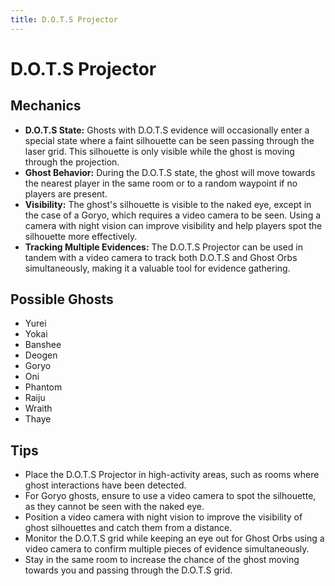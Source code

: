```yaml
---
title: D.O.T.S Projector
---
```


# D.O.T.S Projector

## Mechanics

- **D.O.T.S State:** Ghosts with D.O.T.S evidence will occasionally enter a special state where a faint silhouette can be seen passing through the laser grid. This silhouette is only visible while the ghost is moving through the projection.
- **Ghost Behavior:** During the D.O.T.S state, the ghost will move towards the nearest player in the same room or to a random waypoint if no players are present.
- **Visibility:** The ghost's silhouette is visible to the naked eye, except in the case of a Goryo, which requires a video camera to be seen. Using a camera with night vision can improve visibility and help players spot the silhouette more effectively.
- **Tracking Multiple Evidences:** The D.O.T.S Projector can be used in tandem with a video camera to track both D.O.T.S and Ghost Orbs simultaneously, making it a valuable tool for evidence gathering.

## Possible Ghosts

- Yurei
- Yokai
- Banshee
- Deogen
- Goryo
- Oni
- Phantom
- Raiju
- Wraith
- Thaye

## Tips

- Place the D.O.T.S Projector in high-activity areas, such as rooms where ghost interactions have been detected.
- For Goryo ghosts, ensure to use a video camera to spot the silhouette, as they cannot be seen with the naked eye.
- Position a video camera with night vision to improve the visibility of ghost silhouettes and catch them from a distance.
- Monitor the D.O.T.S grid while keeping an eye out for Ghost Orbs using a video camera to confirm multiple pieces of evidence simultaneously.
- Stay in the same room to increase the chance of the ghost moving towards you and passing through the D.O.T.S grid.